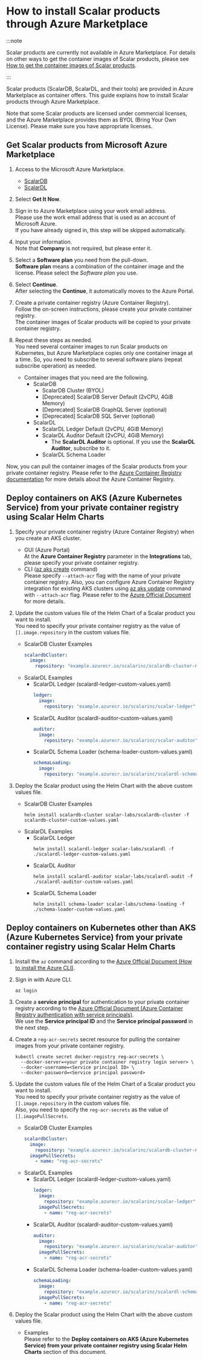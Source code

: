 # How to install Scalar products through Azure Marketplace

:::note

Scalar products are currently not available in Azure Marketplace. For details on other ways to get the container images of Scalar products, please see [How to get the container images of Scalar products](./HowToGetContainerImages.md).

:::

Scalar products (ScalarDB, ScalarDL, and their tools) are provided in Azure Marketplace as container offers. This guide explains how to install Scalar products through Azure Marketplace.

Note that some Scalar products are licensed under commercial licenses, and the Azure Marketplace provides them as BYOL (Bring Your Own License). Please make sure you have appropriate licenses.

## Get Scalar products from Microsoft Azure Marketplace

1. Access to the Microsoft Azure Marketplace.
   * [ScalarDB](https://azuremarketplace.microsoft.com/en/marketplace/apps/scalarinc.scalardb)
   * [ScalarDL](https://azuremarketplace.microsoft.com/en/marketplace/apps/scalarinc.scalardl)

1. Select **Get It Now**.

1. Sign in to Azure Marketplace using your work email address.  
   Please use the work email address that is used as an account of Microsoft Azure.  
   If you have already signed in, this step will be skipped automatically.

1. Input your information.  
Note that **Company** is not required, but please enter it.

1. Select a **Software plan** you need from the pull-down.  
   **Software plan** means a combination of the container image and the license. Please select the *Software plan* you use.

1. Select **Continue**.  
   After selecting the **Continue**, it automatically moves to the Azure Portal.

1. Create a private container registry (Azure Container Registry).  
   Follow the on-screen instructions, please create your private container registry.  
   The container images of Scalar products will be copied to your private container registry.

1. Repeat these steps as needed.  
   You need several container images to run Scalar products on Kubernetes, but Azure Marketplace copies only one container image at a time. So, you need to subscribe to several software plans (repeat subscribe operation) as needed.
   * Container images that you need are the following.
        * ScalarDB
            * ScalarDB Cluster (BYOL)
            * [Deprecated] ScalarDB Server Default (2vCPU, 4GiB Memory)
            * [Deprecated] ScalarDB GraphQL Server (optional)
            * [Deprecated] ScalarDB SQL Server (optional)
        * ScalarDL
            * ScalarDL Ledger Default (2vCPU, 4GiB Memory)
            * ScalarDL Auditor Default (2vCPU, 4GiB Memory)
                * The **ScalarDL Auditor** is optional. If you use the **ScalarDL Auditor**, subscribe to it.
            * ScalarDL Schema Loader

Now, you can pull the container images of the Scalar products from your private container registry.
Please refer to the [Azure Container Registry documentation](https://docs.microsoft.com/en-us/azure/container-registry/) for more details about the Azure Container Registry.

## Deploy containers on AKS (Azure Kubernetes Service) from your private container registry using Scalar Helm Charts

1. Specify your private container registry (Azure Container Registry) when you create an AKS cluster.
   * GUI (Azure Portal)  
     At the **Azure Container Registry** parameter in the **Integrations** tab, please specify your private container registry.
   * CLI ([az aks create](https://docs.microsoft.com/en-us/cli/azure/aks?view=azure-cli-latest#az-aks-create) command)  
     Please specify `--attach-acr` flag with the name of your private container registry. Also, you can configure Azure Container Registry integration for existing AKS clusters using [az aks update](https://docs.microsoft.com/en-us/cli/azure/aks?view=azure-cli-latest#az-aks-update) command with `--attach-acr` flag. Please refer to the [Azure Official Document](https://docs.microsoft.com/en-us/azure/aks/cluster-container-registry-integration) for more details.

1. Update the custom values file of the Helm Chart of a Scalar product you want to install.  
   You need to specify your private container registry as the value of `[].image.repository` in the custom values file.  
   * ScalarDB Cluster Examples
     ```yaml
     scalardbCluster:
       image:
         repository: "example.azurecr.io/scalarinc/scalardb-cluster-node-azure-byol"
     ```
   * ScalarDL Examples
      * ScalarDL Ledger (scalardl-ledger-custom-values.yaml)
        ```yaml
        ledger:
          image:
            repository: "example.azurecr.io/scalarinc/scalar-ledger"
        ```
      * ScalarDL Auditor (scalardl-auditor-custom-values.yaml)
        ```yaml
        auditor:
          image:
            repository: "example.azurecr.io/scalarinc/scalar-auditor"
        ```
      * ScalarDL Schema Loader (schema-loader-custom-values.yaml)
        ```yaml
        schemaLoading:
          image:
            repository: "example.azurecr.io/scalarinc/scalardl-schema-loader"
        ```

1. Deploy the Scalar product using the Helm Chart with the above custom values file.
   * ScalarDB Cluster Examples
     ```console
     helm install scalardb-cluster scalar-labs/scalardb-cluster -f scalardb-cluster-custom-values.yaml
     ```
   * ScalarDL Examples
      * ScalarDL Ledger
        ```console
        helm install scalardl-ledger scalar-labs/scalardl -f ./scalardl-ledger-custom-values.yaml
        ```
      * ScalarDL Auditor
        ```console
        helm install scalardl-auditor scalar-labs/scalardl-audit -f ./scalardl-auditor-custom-values.yaml
        ```
      * ScalarDL Schema Loader
        ```console
        helm install schema-loader scalar-labs/schema-loading -f ./schema-loader-custom-values.yaml
        ```

## Deploy containers on Kubernetes other than AKS (Azure Kubernetes Service) from your private container registry using Scalar Helm Charts

1. Install the `az` command according to the [Azure Official Document (How to install the Azure CLI)](https://docs.microsoft.com/en-us/cli/azure/install-azure-cli).

1. Sign in with Azure CLI.
   ```console
   az login
   ```

1. Create a **service principal** for authentication to your private container registry according to the [Azure Official Document (Azure Container Registry authentication with service principals)](https://docs.microsoft.com/en-us/azure/container-registry/container-registry-auth-service-principal).  
   We use the **Service principal ID** and the **Service principal password** in the next step.

1. Create a `reg-acr-secrets` secret resource for pulling the container images from your private container registry.
   ```console
   kubectl create secret docker-registry reg-acr-secrets \
     --docker-server=<your private container registry login server> \
     --docker-username=<Service principal ID> \
     --docker-password=<Service principal password>
   ```

1. Update the custom values file of the Helm Chart of a Scalar product you want to install.  
   You need to specify your private container registry as the value of `[].image.repository` in the custom values file.  
   Also, you need to specify the `reg-acr-secrets` as the value of `[].imagePullSecrets`.
   * ScalarDB Cluster Examples
     ```yaml
     scalardbCluster:
       image:
         repository: "example.azurecr.io/scalarinc/scalardb-cluster-node-azure-byol"
       imagePullSecrets:
         - name: "reg-acr-secrets"
     ```
   * ScalarDL Examples
      * ScalarDL Ledger (scalardl-ledger-custom-values.yaml)
        ```yaml
        ledger:
          image:
            repository: "example.azurecr.io/scalarinc/scalar-ledger"
          imagePullSecrets:
            - name: "reg-acr-secrets"
        ```
      * ScalarDL Auditor (scalardl-auditor-custom-values.yaml)
        ```yaml
        auditor:
          image:
            repository: "example.azurecr.io/scalarinc/scalar-auditor"
          imagePullSecrets:
            - name: "reg-acr-secrets"
        ```
      * ScalarDL Schema Loader (schema-loader-custom-values.yaml)
        ```yaml
        schemaLoading:
          image:
            repository: "example.azurecr.io/scalarinc/scalardl-schema-loader"
          imagePullSecrets:
            - name: "reg-acr-secrets"
        ```

1. Deploy the Scalar product using the Helm Chart with the above custom values file.
   * Examples  
     Please refer to the **Deploy containers on AKS (Azure Kubernetes Service) from your private container registry using Scalar Helm Charts** section of this document.
